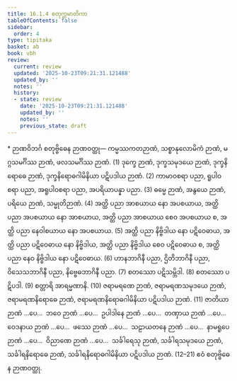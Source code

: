 ```yaml
---
title: 16.1.4 စတုက္ကမာတိကာ
tableOfContents: false
sidebar:
  order: 4
type: tipitaka
basket: ab
book: vbh
review:
  current: review
  updated: '2025-10-23T09:21:31.121488'
  updated_by: ''
  notes: ''
  history:
  - state: review
    date: '2025-10-23T09:21:31.121488'
    updated_by: ''
    notes: ''
    previous_state: draft
---
```



<ReviewStatus review={frontmatter.review} showDetails={true} />

<HypothesisAnnotation frontmatter={frontmatter} />

<DynamicBreadcrumb />

<Paragraph type="center" book="vbh">
* ဉာဏဝိဘင်္ဂ
</Paragraph>



<Division number="754" book="vbh" e="ch" v="30" p="327">

<Paragraph number="2345" book="vbh">
စတုဗ္ဗိဓေန ဉာဏဝတ္ထု—
</Paragraph>

<Paragraph number="2346" book="vbh">
ကမ္မဿကတဉာဏံ, သစ္စာနုလောမိကံ ဉာဏံ, မဂ္ဂသမင်္ဂိဿ ဉာဏံ, ဖလသမင်္ဂိဿ ဉာဏံ. (1)
</Paragraph>

<Paragraph number="2347" book="vbh">
ဒုက္ခေ ဉာဏံ, ဒုက္ခသမုဒယေ ဉာဏံ, ဒုက္ခနိရောဓေ ဉာဏံ, ဒုက္ခနိရောဓဂါမိနိယာ ပဋိပဒါယ ဉာဏံ. (2)
</Paragraph>

<Paragraph number="2348" book="vbh">
ကာမာဝစရာ ပညာ, ရူပါဝစရာ ပညာ, အရူပါဝစရာ ပညာ, အပရိယာပန္နာ ပညာ. (3)
</Paragraph>

<Paragraph number="2349" book="vbh">
ဓမ္မေ ဉာဏံ, အနွယေ ဉာဏံ, ပရိယေ ဉာဏံ, သမ္မုတိဉာဏံ. (4)
</Paragraph>

<Paragraph number="2350" book="vbh">
အတ္ထိ ပညာ အာစယာယ နော အပစယာယ, အတ္ထိ ပညာ အပစယာယ နော အာစယာယ, အတ္ထိ ပညာ အာစယာယ စေဝ အပစယာယ စ, အတ္ထိ ပညာ နေဝါစယာယ နော အပစယာယ. (5)
</Paragraph>

<Paragraph number="2351" book="vbh">
အတ္ထိ ပညာ နိဗ္ဗိဒါယ နော ပဋိဝေဓာယ, အတ္ထိ ပညာ ပဋိဝေဓာယ နော နိဗ္ဗိဒါယ, အတ္ထိ ပညာ နိဗ္ဗိဒါယ စေဝ ပဋိဝေဓာယ စ, အတ္ထိ ပညာ နေဝ နိဗ္ဗိဒါယ နော ပဋိဝေဓာယ. (6)
</Paragraph>

<Paragraph number="2352" book="vbh">
ဟာနဘာဂိနီ ပညာ, ဌိတိဘာဂိနီ ပညာ, ဝိသေသဘာဂိနီ ပညာ, နိဗ္ဗေဓဘာဂိနီ ပညာ. (7)
</Paragraph>

<Paragraph number="2353" book="vbh">
စတဿော ပဋိသမ္ဘိဒါ. (8)
</Paragraph>

<Paragraph number="2354" book="vbh">
စတဿော ပဋိပဒါ. (9)
</Paragraph>

<Paragraph number="2355" book="vbh">
စတ္တာရိ အာရမ္မဏာနိ. (10)
</Paragraph>

<Paragraph number="2356" book="vbh">
ဇရာမရဏေ ဉာဏံ, ဇရာမရဏသမုဒယေ ဉာဏံ, ဇရာမရဏနိရောဓေ ဉာဏံ, ဇရာမရဏနိရောဓဂါမိနိယာ ပဋိပဒါယ ဉာဏံ. (11)
</Paragraph>

<Paragraph number="2357" book="vbh">
ဇာတိယာ ဉာဏံ …ပေ…  ဘဝေ ဉာဏံ …ပေ…  ဥပါဒါနေ ဉာဏံ …ပေ…  တဏှာယ ဉာဏံ …ပေ…  ဝေဒနာယ ဉာဏံ …ပေ…  ဖဿေ ဉာဏံ …ပေ…  သဠာယတနေ ဉာဏံ …ပေ…  နာမရူပေ ဉာဏံ …ပေ…  ဝိညာဏေ ဉာဏံ …ပေ…  သင်္ခါရေသု ဉာဏံ, သင်္ခါရသမုဒယေ ဉာဏံ, သင်္ခါရနိရောဓေ ဉာဏံ, သင်္ခါရနိရောဓဂါမိနိယာ ပဋိပဒါယ ဉာဏံ. (12–21) ဧဝံ စတုဗ္ဗိဓေန ဉာဏဝတ္ထု.
</Paragraph>
</Division>